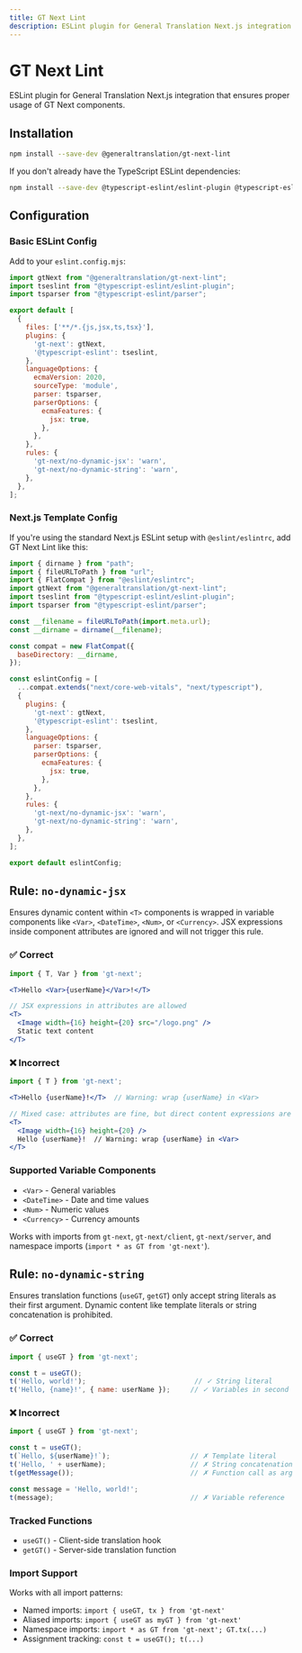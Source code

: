 ```yaml
---
title: GT Next Lint
description: ESLint plugin for General Translation Next.js integration that ensures proper usage of GT Next components.
---
```


# GT Next Lint

ESLint plugin for General Translation Next.js integration that ensures proper usage of GT Next components.

## Installation

```bash
npm install --save-dev @generaltranslation/gt-next-lint
```

If you don't already have the TypeScript ESLint dependencies:

```bash
npm install --save-dev @typescript-eslint/eslint-plugin @typescript-eslint/parser
```

## Configuration

### Basic ESLint Config

Add to your `eslint.config.mjs`:

```javascript
import gtNext from "@generaltranslation/gt-next-lint";
import tseslint from "@typescript-eslint/eslint-plugin";
import tsparser from "@typescript-eslint/parser";

export default [
  {
    files: ['**/*.{js,jsx,ts,tsx}'],
    plugins: {
      'gt-next': gtNext,
      '@typescript-eslint': tseslint,
    },
    languageOptions: {
      ecmaVersion: 2020,
      sourceType: 'module',
      parser: tsparser,
      parserOptions: {
        ecmaFeatures: {
          jsx: true,
        },
      },
    },
    rules: {
      'gt-next/no-dynamic-jsx': 'warn',
      'gt-next/no-dynamic-string': 'warn',
    },
  },
];
```

### Next.js Template Config

If you're using the standard Next.js ESLint setup with `@eslint/eslintrc`, add GT Next Lint like this:

```javascript
import { dirname } from "path";
import { fileURLToPath } from "url";
import { FlatCompat } from "@eslint/eslintrc";
import gtNext from "@generaltranslation/gt-next-lint";
import tseslint from "@typescript-eslint/eslint-plugin";
import tsparser from "@typescript-eslint/parser";

const __filename = fileURLToPath(import.meta.url);
const __dirname = dirname(__filename);

const compat = new FlatCompat({
  baseDirectory: __dirname,
});

const eslintConfig = [
  ...compat.extends("next/core-web-vitals", "next/typescript"),
  {
    plugins: {
      'gt-next': gtNext,
      '@typescript-eslint': tseslint,
    },
    languageOptions: {
      parser: tsparser,
      parserOptions: {
        ecmaFeatures: {
          jsx: true,
        },
      },
    },
    rules: {
      'gt-next/no-dynamic-jsx': 'warn',
      'gt-next/no-dynamic-string': 'warn',
    },
  },
];

export default eslintConfig;
```

## Rule: `no-dynamic-jsx`

Ensures dynamic content within `<T>` components is wrapped in variable components like `<Var>`, `<DateTime>`, `<Num>`, or `<Currency>`. JSX expressions inside component attributes are ignored and will not trigger this rule.

### ✅ Correct

```jsx
import { T, Var } from 'gt-next';

<T>Hello <Var>{userName}</Var>!</T>

// JSX expressions in attributes are allowed
<T>
  <Image width={16} height={20} src="/logo.png" />
  Static text content
</T>
```

### ❌ Incorrect  

```jsx
import { T } from 'gt-next';

<T>Hello {userName}!</T>  // Warning: wrap {userName} in <Var>

// Mixed case: attributes are fine, but direct content expressions are flagged
<T>
  <Image width={16} height={20} />
  Hello {userName}!  // Warning: wrap {userName} in <Var>
</T>
```

### Supported Variable Components

- `<Var>` - General variables
- `<DateTime>` - Date and time values  
- `<Num>` - Numeric values
- `<Currency>` - Currency amounts

Works with imports from `gt-next`, `gt-next/client`, `gt-next/server`, and namespace imports (`import * as GT from 'gt-next'`).

## Rule: `no-dynamic-string`

Ensures translation functions (`useGT`, `getGT`) only accept string literals as their first argument. Dynamic content like template literals or string concatenation is prohibited.

### ✅ Correct

```jsx
import { useGT } from 'gt-next';

const t = useGT();
t('Hello, world!');                           // ✓ String literal
t('Hello, {name}!', { name: userName });     // ✓ Variables in second parameter
```

### ❌ Incorrect

```jsx
import { useGT } from 'gt-next';

const t = useGT();
t(`Hello, ${userName}!`);                    // ✗ Template literal
t('Hello, ' + userName);                     // ✗ String concatenation
t(getMessage());                             // ✗ Function call as argument

const message = 'Hello, world!';
t(message);                                  // ✗ Variable reference
```

### Tracked Functions

- `useGT()` - Client-side translation hook
- `getGT()` - Server-side translation function

### Import Support

Works with all import patterns:
- Named imports: `import { useGT, tx } from 'gt-next'`
- Aliased imports: `import { useGT as myGT } from 'gt-next'` 
- Namespace imports: `import * as GT from 'gt-next'; GT.tx(...)`
- Assignment tracking: `const t = useGT(); t(...)`